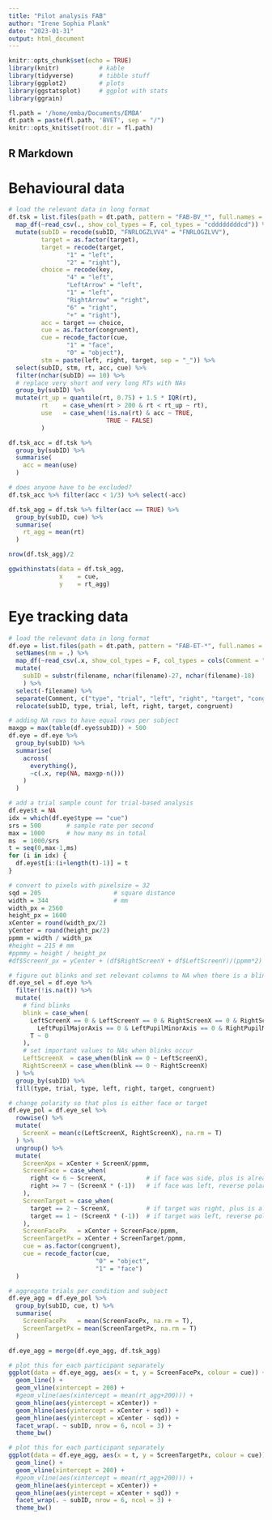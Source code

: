 ```yaml
---
title: "Pilot analysis FAB"
author: "Irene Sophia Plank"
date: "2023-01-31"
output: html_document
---
```


```r
knitr::opts_chunk$set(echo = TRUE)
library(knitr)           # kable
library(tidyverse)       # tibble stuff
library(ggplot2)         # plots
library(ggstatsplot)     # ggplot with stats
library(ggrain)

fl.path = '/home/emba/Documents/EMBA'
dt.path = paste(fl.path, 'BVET', sep = "/")
knitr::opts_knit$set(root.dir = fl.path)

```

## R Markdown

<style type="text/css">
.main-container {
  max-width: 1100px;
  margin-left: auto;
  margin-right: auto;
}
</style>

# Behavioural data

```r
# load the relevant data in long format
df.tsk = list.files(path = dt.path, pattern = "FAB-BV_*", full.names = T) %>%
  map_df(~read_csv(., show_col_types = F, col_types = "cddddddddcd")) %>% 
  mutate(subID = recode(subID, "FNRLOGZLVV4" = "FNRLOGZLVV"),
         target = as.factor(target),
         target = recode(target, 
                "1" = "left",
                "2" = "right"),
         choice = recode(key,
                "4" = "left",
                "LeftArrow" = "left", 
                "1" = "left", 
                "RightArrow" = "right", 
                "6" = "right", 
                "+" = "right"),
         acc = target == choice,
         cue = as.factor(congruent),
         cue = recode_factor(cue,
                "1" = "face",
                "0" = "object"),
         stm = paste(left, right, target, sep = "_")) %>%
  select(subID, stm, rt, acc, cue) %>%
  filter(nchar(subID) == 10) %>% 
  # replace very short and very long RTs with NAs
  group_by(subID) %>%
  mutate(rt_up = quantile(rt, 0.75) + 1.5 * IQR(rt),
         rt    = case_when(rt > 200 & rt < rt_up ~ rt),
         use   = case_when(!is.na(rt) & acc ~ TRUE,
                           TRUE ~ FALSE)
         ) 

df.tsk_acc = df.tsk %>%
  group_by(subID) %>%
  summarise(
    acc = mean(use)
  )

# does anyone have to be excluded?
df.tsk_acc %>% filter(acc < 1/3) %>% select(-acc)

```

```r

df.tsk_agg = df.tsk %>% filter(acc == TRUE) %>%
  group_by(subID, cue) %>%
  summarise(
    rt_agg = mean(rt)
  )

nrow(df.tsk_agg)/2

ggwithinstats(data = df.tsk_agg, 
              x    = cue, 
              y    = rt_agg)

```

# Eye tracking data

```r
# load the relevant data in long format
df.eye = list.files(path = dt.path, pattern = "FAB-ET-*", full.names = T) %>%
  setNames(nm = .) %>%
  map_df(~read_csv(.x, show_col_types = F, col_types = cols(Comment = "c")), .id = "filename") %>% 
  mutate(
    subID = substr(filename, nchar(filename)-27, nchar(filename)-18)
    ) %>% 
  select(-filename) %>%
  separate(Comment, c("type", "trial", "left", "right", "target", "congruent"), convert = T) %>%
  relocate(subID, type, trial, left, right, target, congruent) 

# adding NA rows to have equal rows per subject
maxgp = max(table(df.eye$subID)) + 500
df.eye = df.eye %>%
  group_by(subID) %>%
  summarise(
    across(
      everything(),
      ~c(.x, rep(NA, maxgp-n()))
    )
  )

# add a trial sample count for trial-based analysis
df.eye$t = NA
idx = which(df.eye$type == "cue")
srs = 500       # sample rate per second
max = 1000      # how many ms in total
ms  = 1000/srs
t = seq(0,max-1,ms)
for (i in idx) {
  df.eye$t[i:(i+length(t)-1)] = t
}

# convert to pixels with pixelsize = 32
sqd = 205                    # square distance
width = 344                  # mm
width_px = 2560
height_px = 1600
xCenter = round(width_px/2)
yCenter = round(height_px/2)
ppmm = width / width_px
#height = 215 # mm
#ppmmy = height / height_px
#df$ScreenY_px = yCenter + (df$RightScreenY + df$LeftScreenY)/(ppmm*2)

# figure out blinks and set relevant columns to NA when there is a blink
df.eye_sel = df.eye %>%
  filter(!is.na(t)) %>%
  mutate(
    # find blinks
    blink = case_when(
      LeftScreenX == 0 & LeftScreenY == 0 & RightScreenX == 0 & RightScreenY == 0 & 
        LeftPupilMajorAxis == 0 & LeftPupilMinorAxis == 0 & RightPupilMajorAxis == 0 & RightPupilMinorAxis == 0 ~ 1,
      T ~ 0
    ),
    # set important values to NAs when blinks occur
    LeftScreenX  = case_when(blink == 0 ~ LeftScreenX),
    RightScreenX = case_when(blink == 0 ~ RightScreenX)
  ) %>%
  group_by(subID) %>%
  fill(type, trial, type, left, right, target, congruent)

# change polarity so that plus is either face or target
df.eye_pol = df.eye_sel %>%
  rowwise() %>%
  mutate(
    ScreenX = mean(c(LeftScreenX, RightScreenX), na.rm = T)
  ) %>%
  ungroup() %>%
  mutate(
    ScreenXpx = xCenter + ScreenX/ppmm,
    ScreenFace = case_when(
      right <= 6 ~ ScreenX,           # if face was side, plus is already face
      right >= 7 ~ (ScreenX * (-1))   # if face was left, reverse polarity
    ),   
    ScreenTarget = case_when(
      target == 2 ~ ScreenX,          # if target was right, plus is already target
      target == 1 ~ (ScreenX * (-1))  # if target was left, reverse polarity
    ),
    ScreenFacePx   = xCenter + ScreenFace/ppmm,
    ScreenTargetPx = xCenter + ScreenTarget/ppmm,
    cue = as.factor(congruent),
    cue = recode_factor(cue, 
                        "0" = "object", 
                        "1" = "face")
  )

# aggregate trials per condition and subject
df.eye_agg = df.eye_pol %>%
  group_by(subID, cue, t) %>%
  summarise(
    ScreenFacePx   = mean(ScreenFacePx, na.rm = T),
    ScreenTargetPx = mean(ScreenTargetPx, na.rm = T)
  )

df.eye_agg = merge(df.eye_agg, df.tsk_agg)

# plot this for each participant separately
ggplot(data = df.eye_agg, aes(x = t, y = ScreenFacePx, colour = cue)) +
  geom_line() +
  geom_vline(xintercept = 200) +
  #geom_vline(aes(xintercept = mean(rt_agg+200))) +
  geom_hline(aes(yintercept = xCenter)) +
  geom_hline(aes(yintercept = xCenter + sqd)) +
  geom_hline(aes(yintercept = xCenter - sqd)) +
  facet_wrap(. ~ subID, nrow = 6, ncol = 3) +
  theme_bw() 

# plot this for each participant separately
ggplot(data = df.eye_agg, aes(x = t, y = ScreenTargetPx, colour = cue)) +
  geom_line() +
  geom_vline(xintercept = 200) +
  #geom_vline(aes(xintercept = mean(rt_agg+200))) +
  geom_hline(aes(yintercept = xCenter)) +
  geom_hline(aes(yintercept = xCenter + sqd)) +
  facet_wrap(. ~ subID, nrow = 6, ncol = 3) +
  theme_bw() 

```